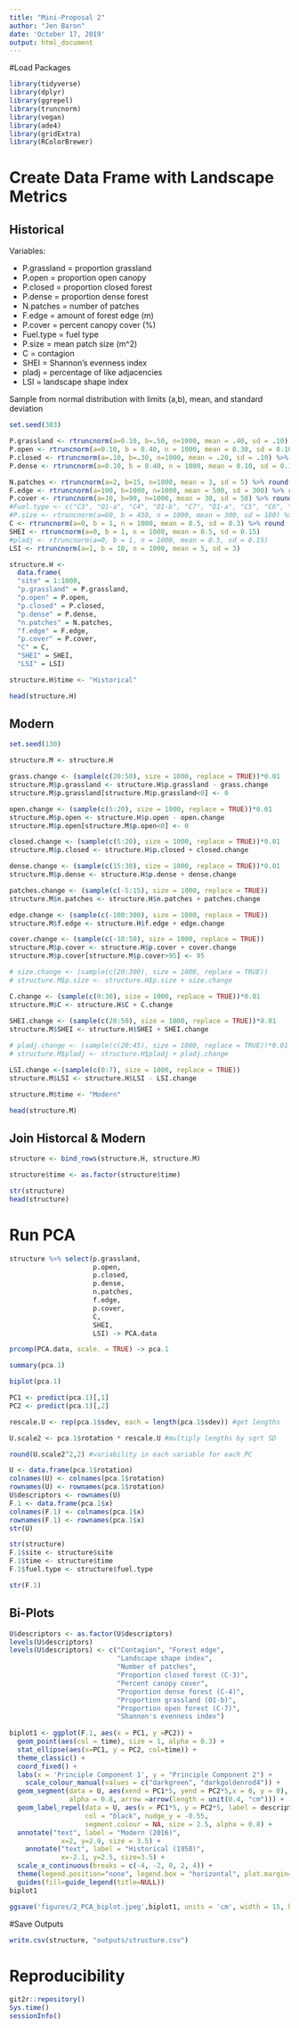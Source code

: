 ```yaml
---
title: "Mini-Proposal 2"
author: "Jen Baron"
date: 'October 17, 2019'
output: html_document
---
```


#Load Packages
```r
library(tidyverse)
library(dplyr)
library(ggrepel)
library(truncnorm)
library(vegan)
library(ade4)
library(gridExtra) 
library(RColorBrewer)
```

# Create Data Frame with Landscape Metrics

## Historical

Variables:

- P.grassland = proportion grassland
- P.open = proportion open canopy
- P.closed = proportion closed forest
- P.dense = proportion dense forest
- N.patches = number of patches
- F.edge = amount of forest edge (m)
- P.cover = percent canopy cover (%)
- Fuel.type = fuel type
- P.size = mean patch size (m^2)
- C = contagion
- SHEI = Shannon's evenness index
- pladj = percentage of like adjacencies
- LSI = landscape shape index


Sample from normal distribution with limits (a,b), mean, and standard deviation

```r
set.seed(303)

P.grassland <- rtruncnorm(a=0.10, b=.50, n=1000, mean = .40, sd = .10) %>% round(2)
P.open <- rtruncnorm(a=0.10, b = 0.40, n = 1000, mean = 0.30, sd = 0.10) %>% round(2)
P.closed <- rtruncnorm(a=.10, b=.30, n=1000, mean = .20, sd = .10) %>% round(2)
P.dense <- rtruncnorm(a=0.10, b = 0.40, n = 1000, mean = 0.10, sd = 0.10) %>% round(2)

N.patches <- rtruncnorm(a=2, b=15, n=1000, mean = 3, sd = 5) %>% round(0)
F.edge <- rtruncnorm(a=100, b=1000, n=1000, mean = 500, sd = 300) %>% round(2)
P.cover <- rtruncnorm(a=10, b=90, n=1000, mean = 30, sd = 50) %>% round(2)
#Fuel.type <- c("C3", "O1-a", "C4", "O1-b", "C7", "O1-a", "C5", "C6", "C7", "C5")
#P.size <- rtruncnorm(a=60, b = 450, n = 1000, mean = 300, sd = 180) %>% round (0) 
C <- rtruncnorm(a=0, b = 1, n = 1000, mean = 0.5, sd = 0.3) %>% round (2) 
SHEI <- rtruncnorm(a=0, b = 1, n = 1000, mean = 0.5, sd = 0.15)
#pladj <- rtruncnorm(a=0, b = 1, n = 1000, mean = 0.5, sd = 0.15)
LSI <- rtruncnorm(a=1, b = 10, n = 1000, mean = 5, sd = 3)
```


```r
structure.H <-
  data.frame(
  "site" = 1:1000,
  "p.grassland" = P.grassland,
  "p.open" = P.open,
  "p.closed" = P.closed,
  "p.dense" = P.dense,
  "n.patches" = N.patches,
  "f.edge" = F.edge,
  "p.cover" = P.cover, 
  "C" = C,
  "SHEI" = SHEI,
  "LSI" = LSI)

structure.H$time <- "Historical"

head(structure.H)
```
 
## Modern

```r
set.seed(130)

structure.M <- structure.H

grass.change <- (sample(c(20:50), size = 1000, replace = TRUE))*0.01
structure.M$p.grassland <- structure.H$p.grassland - grass.change    
structure.M$p.grassland[structure.M$p.grassland<0] <- 0

open.change <- (sample(c(5:20), size = 1000, replace = TRUE))*0.01
structure.M$p.open <- structure.H$p.open - open.change 
structure.M$p.open[structure.M$p.open<0] <- 0

closed.change <- (sample(c(5:20), size = 1000, replace = TRUE))*0.01
structure.M$p.closed <- structure.H$p.closed + closed.change    

dense.change <- (sample(c(15:30), size = 1000, replace = TRUE))*0.01
structure.M$p.dense <- structure.H$p.dense + dense.change    

patches.change <- (sample(c(-5:15), size = 1000, replace = TRUE)) 
structure.M$n.patches <- structure.H$n.patches + patches.change  

edge.change <- (sample(c(-100:300), size = 1000, replace = TRUE)) 
structure.M$f.edge <- structure.H$f.edge + edge.change

cover.change <- (sample(c(-10:50), size = 1000, replace = TRUE)) 
structure.M$p.cover <- structure.H$p.cover + cover.change
structure.M$p.cover[structure.M$p.cover>95] <- 95

# size.change <- (sample(c(20:300), size = 1000, replace = TRUE))
# structure.M$p.size <- structure.H$p.size + size.change

C.change <- (sample(c(0:30), size = 1000, replace = TRUE))*0.01
structure.M$C <- structure.H$C + C.change
  
SHEI.change <- (sample(c(20:50), size = 1000, replace = TRUE))*0.01
structure.M$SHEI <- structure.H$SHEI + SHEI.change

# pladj.change <- (sample(c(20:45), size = 1000, replace = TRUE))*0.01
# structure.M$pladj <- structure.H$pladj + pladj.change

LSI.change <-(sample(c(0:7), size = 1000, replace = TRUE))
structure.M$LSI <- structure.H$LSI - LSI.change

structure.M$time <- "Modern"

head(structure.M)
```

## Join Historcal & Modern

```r
structure <- bind_rows(structure.H, structure.M)

structure$time <- as.factor(structure$time)

str(structure)
head(structure)
```

# Run PCA

```r
structure %>% select(p.grassland,
                     p.open,
                     p.closed,
                     p.dense,
                     n.patches,
                     f.edge,
                     p.cover,
                     C,
                     SHEI,
                     LSI) -> PCA.data

prcomp(PCA.data, scale. = TRUE) -> pca.1

summary(pca.1)

biplot(pca.1)
```

```r
PC1 <- predict(pca.1)[,1]
PC2 <- predict(pca.1)[,2]

rescale.U <- rep(pca.1$sdev, each = length(pca.1$sdev)) #get lengths

U.scale2 <- pca.1$rotation * rescale.U #multiply lengths by sqrt SD

round(U.scale2^2,2) #variability in each variable for each PC
```

```r
U <- data.frame(pca.1$rotation)
colnames(U) <- colnames(pca.1$rotation)
rownames(U) <- rownames(pca.1$rotation)
U$descriptors <- rownames(U)
F.1 <- data.frame(pca.1$x) 
colnames(F.1) <- colnames(pca.1$x)
rownames(F.1) <- rownames(pca.1$x)
str(U)
```

```r
str(structure)
F.1$site <- structure$site
F.1$time <- structure$time
F.1$fuel.type <- structure$fuel.type

str(F.1)
```

## Bi-Plots


```r
U$descriptors <- as.factor(U$descriptors)
levels(U$descriptors) 
levels(U$descriptors) <- c("Contagion", "Forest edge", 
                           "Landscape shape index", 
                           "Number of patches",
                           "Proportion closed forest (C-3)",
                           "Percent canopy cover",
                           "Proportion dense forest (C-4)",
                           "Proportion grassland (O1-b)",
                           "Proportion open forest (C-7)",
                           "Shannon's evenness index")
                           
biplot1 <- ggplot(F.1, aes(x = PC1, y =PC2)) + 
  geom_point(aes(col = time), size = 1, alpha = 0.3) +
  stat_ellipse(aes(x=PC1, y = PC2, col=time)) +
  theme_classic() +
  coord_fixed() +
  labs(x = 'Principle Component 1', y = "Principle Component 2") +
    scale_colour_manual(values = c("darkgreen", "darkgoldenrod4")) +
  geom_segment(data = U, aes(xend = PC1*5, yend = PC2*5,x = 0, y = 0), col = "black", 
               alpha = 0.8, arrow =arrow(length = unit(0.4, "cm"))) +
  geom_label_repel(data = U, aes(x = PC1*5, y = PC2*5, label = descriptors),
                   col = "black", nudge_y = -0.55, 
                   segment.colour = NA, size = 2.5, alpha = 0.8) +
  annotate("text", label = "Modern (2016)",
             x=2, y=2.9, size = 3.5) +
    annotate("text", label = "Historical (1950)",
             x=-2.1, y=2.5, size=3.5) +
  scale_x_continuous(breaks = c(-4, -2, 0, 2, 4)) +
  theme(legend.position="none", legend.box = "horizontal", plot.margin=grid::unit(c(0,0,0,0), "mm")) +
  guides(fill=guide_legend(title=NULL))
biplot1
```



```r
ggsave('figures/2_PCA_biplot.jpeg',biplot1, units = 'cm', width = 15, height = 11)
```


#Save Outputs

```r
write.csv(structure, "outputs/structure.csv")
```


# Reproducibility

```r
git2r::repository()
Sys.time()
sessionInfo()
```